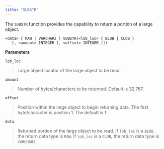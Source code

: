```yaml
---
title: "SUBSTR"
---
```


The `SUBSTR` function provides the capability to return a portion of a large object.

```
<data> { RAW | VARCHAR2 } SUBSTR(<lob_loc> { BLOB | CLOB }
   [, <amount> INTEGER [, <offset> INTEGER ]])
```

**Parameters**

`lob_loc`

> Large object locator of the large object to be read.

`amount`

> Number of bytes/characters to be returned. Default is 32,767.

`offset`

> Position within the large object to begin returning data. The first byte/character is position 1. The default is 1.

`data`

> Returned portion of the large object to be read. If `lob_loc` is a `BLOB`, the return data type is `RAW`. If `lob_loc` is a `CLOB`, the return data type is `VARCHAR2`.
